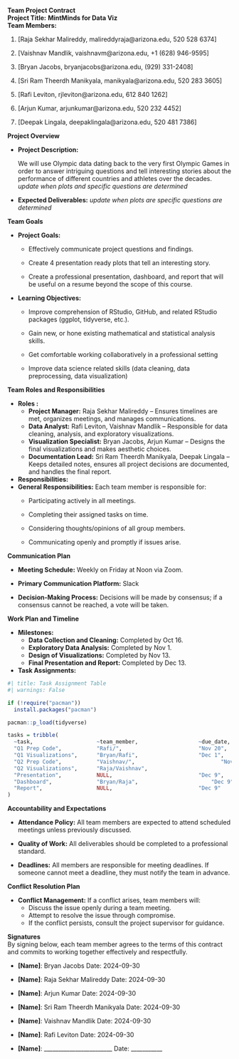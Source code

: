 **Team Project Contract**\
**Project Title:** **MintMinds for Data Viz\
Team Members:**

1.  \[Raja Sekhar Malireddy, malireddyraja\@arizona.edu, 520 528 6374\]

2.  \[Vaishnav Mandlik, vaishnavm\@arizona.edu, +1 (628) 946-9595\]

3.  \[Bryan Jacobs, bryanjacobs\@arizona.edu, (929) 331-2408\]

4.  \[Sri Ram Theerdh Manikyala, manikyala\@arizona.edu, 520 283 3605\]

5.  \[Rafi Leviton, rjleviton\@arizona.edu, 612 840 1262\]

6.  \[Arjun Kumar, arjunkumar\@arizona.edu, 520 232 4452\]

7.  \[Deepak Lingala, deepaklingala\@arizona.edu, 520 481 7386\]

**Project Overview**

-   **Project Description:**

    We will use Olympic data dating back to the very first Olympic Games in order to answer intriguing questions and tell interesting stories about the performance of different countries and athletes over the decades. *update when plots and specific questions are determined*

-   **Expected Deliverables:** *update when plots are specific questions are determined*

**Team Goals**

-   **Project Goals:**

    -   Effectively communicate project questions and findings.

    -   Create 4 presentation ready plots that tell an interesting story.

    -   Create a professional presentation, dashboard, and report that will be useful on a resume beyond the scope of this course.

-   **Learning Objectives:**

    -   Improve comprehension of RStudio, GitHub, and related RStudio packages (ggplot, tidyverse, etc.).

    -   Gain new, or hone existing mathematical and statistical analysis skills.

    -   Get comfortable working collaboratively in a professional setting

    -   Improve data science related skills (data cleaning, data preprocessing, data visualization)

**Team Roles and Responsibilities**

-   **Roles :**
    -   **Project Manager:** Raja Sekhar Malireddy – Ensures timelines are met, organizes meetings, and manages communications.
    -   **Data Analyst:** Rafi Leviton, Vaishnav Mandlik – Responsible for data cleaning, analysis, and exploratory visualizations.
    -   **Visualization Specialist:** Bryan Jacobs, Arjun Kumar – Designs the final visualizations and makes aesthetic choices.
    -   **Documentation Lead:** Sri Ram Theerdh Manikyala, Deepak Lingala – Keeps detailed notes, ensures all project decisions are documented, and handles the final report.
-   **Responsibilities:**
-   **General Responsibilities:** Each team member is responsible for:
    -   Participating actively in all meetings.

    -   Completing their assigned tasks on time.

    -   Considering thoughts/opinions of all group members.

    -   Communicating openly and promptly if issues arise.

**Communication Plan**

-   **Meeting Schedule:** Weekly on Friday at Noon via Zoom.

-   **Primary Communication Platform:** Slack

-   **Decision-Making Process:** Decisions will be made by consensus; if a consensus cannot be reached, a vote will be taken.

**Work Plan and Timeline**

-   **Milestones:**
    -   **Data Collection and Cleaning:** Completed by Oct 16.
    -   **Exploratory Data Analysis:** Completed by Nov 1.
    -   **Design of Visualizations:** Completed by Nov 13.
    -   **Final Presentation and Report:** Completed by Dec 13.
-   **Task Assignments:**

```r
#| title: Task Assignment Table
#| warnings: False

if (!require("pacman")) 
  install.packages("pacman")

pacman::p_load(tidyverse)

tasks = tribble(
  ~task,                    ~team_member,                   ~due_date,
  "Q1 Prep Code",           "Rafi/",                        "Nov 20",
  "Q1 Visualizations",      "Bryan/Rafi",                   "Dec 1",
  "Q2 Prep Code",           "Vaishnav/",                           "Nov 20",
  "Q2 Visualizations",      "Raja/Vaishnav",                           "Dec 1",
  "Presentation",           NULL,                           "Dec 9",
  "Dashboard",              "Bryan/Raja",                       "Dec 9",
  "Report",                 NULL,                           "Dec 9"
)
```

**Accountability and Expectations**

-   **Attendance Policy:** All team members are expected to attend scheduled meetings unless previously discussed.

-   **Quality of Work:** All deliverables should be completed to a professional standard.

-   **Deadlines:** All members are responsible for meeting deadlines. If someone cannot meet a deadline, they must notify the team in advance.

**Conflict Resolution Plan**

-   **Conflict Management:** If a conflict arises, team members will:
    -   Discuss the issue openly during a team meeting.
    -   Attempt to resolve the issue through compromise.
    -   If the conflict persists, consult the project supervisor for guidance.

**Signatures**\
By signing below, each team member agrees to the terms of this contract and commits to working together effectively and respectfully.

-   **\[Name\]**: Bryan Jacobs Date: 2024-09-30

-   **\[Name\]**: Raja Sekhar Malireddy Date: 2024-09-30

-   **\[Name\]**: Arjun Kumar Date: 2024-09-30

-   **\[Name\]**: Sri Ram Theerdh Manikyala Date: 2024-09-30

-   **\[Name\]**: Vaishnav Mandlik Date: 2024-09-30

-   **\[Name\]**: Rafi Leviton Date: 2024-09-30

-   **\[Name\]**: \_\_\_\_\_\_\_\_\_\_\_\_\_\_\_\_\_\_\_\_\_\_\_\_ Date: \_\_\_\_\_\_\_\_\_\_\_
